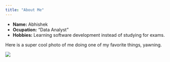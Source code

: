 ```yaml
---
title: "About Me"
---
```


- __Name:__ Abhishek
- __Ocupation:__ "Data Analyst"
- __Hobbies:__ Learning software development instead of studying for exams. 

Here is a super cool photo of me doing one of my favorite things, yawning. 

![](Me.gif)